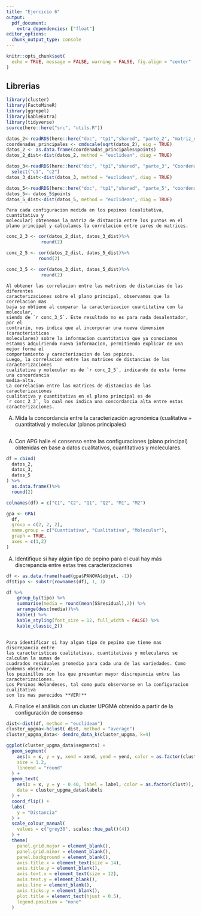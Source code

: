```yaml
---
title: "Ejercicio 6"
output: 
  pdf_document:
    extra_dependencies: ["float"]
editor_options: 
  chunk_output_type: console
---
```


```r
knitr::opts_chunk$set(
  echo = TRUE, message = FALSE, warning = FALSE, fig.align = "center"
)
```

## Librerias

```r
library(cluster)
library(FactoMineR)
library(ggrepel)
library(kableExtra)
library(tidyverse)
source(here::here("src", "utils.R"))
```

```r

datos_2<-readRDS(here::here("doc", "tp1","shared", "parte_2", "matriz_distancia.rds"))
coordenadas_principales <- cmdscale(sqrt(datos_2), eig = TRUE)
datos_2 <- as.data.frame(coordenadas_principales$points)
datos_2_dist<-dist(datos_2, method = "euclidean", diag = TRUE)

datos_3<-readRDS(here::here("doc", "tp1","shared", "parte_3", "Coordenadas_1y2_pp_Clusters.rds"))%>%
  select("c1", "c2")
datos_3_dist<-dist(datos_3, method = "euclidean", diag = TRUE)

datos_5<-readRDS(here::here("doc", "tp1","shared", "parte_5", "coordenadas_principales.rds"))
datos_5<- datos_5$points
datos_5_dist<-dist(datos_5, method = "euclidean", diag = TRUE)

```
    
    Para cada configuracion medida en los pepinos (cualitativa, cuantitativa y
    molecular) obtenemos la matriz de distancia entre los puntos en el
    plano principal y calculamos la correlacion entre pares de matrices.

```r
conc_2_3 <- cor(datos_2_dist, datos_3_dist)%>%
             round(2)

conc_2_5 <- cor(datos_2_dist, datos_5_dist)%>%
            round(2)

conc_3_5 <- cor(datos_3_dist, datos_5_dist)%>%
             round(2)

```


    Al obtener las correlacion entre las matrices de distancias de las diferentes
    caracterizaciones sobre el plano principal, observamos que la correlacion mas
    baja se obtiene al comparar la caracterizacion cuantitativa con la molecular,
    siendo de `r conc_3_5`. Este resultado no es para nada desalentador, por el
    contrario, nos indica que al incorporar una nueva dimension (caracteristicas
    moleculares) sobre la informacion cuantitativa que ya conociamos
    estamos adquiriendo nueva informacion, permitiendo explicar de una mejor forma el
    comportamiento y caracterizacion de los pepinos. 
    Luego, la correlacion entre las matrices de distancias de las caracterizaciones 
    cualitativa y molecular es de `r conc_2_5`, indicando de esta forma una concordancia
    media-alta.
    La correlacion entre las matrices de distancias de las caracterizaciones 
    cualitativa y cuantitativa en el plano principal es de
    `r conc_2_3`, lo cual nos indica una concordancia alta entre estas caracterizaciones.
   

A) Mida la concordancia entre la caracterización agronómica 
(cualitativa + cuantitativa) y molecular (planos principales)

```r

```

A) Con APG halle el consenso entre las configuraciones (plano principal) 
obtenidas en base a datos cualitativos, cuantitativos y moleculares.


```r
df = cbind(
  datos_2,
  datos_3,
  datos_5
) %>%
  as.data.frame()%>%
  round(2)

colnames(df) = c("C1", "C2", "Q1", "Q2", "M1", "M2")

gpa <- GPA(
  df, 
  group = c(2, 2, 2), 
  name.group = c("Cuantiativa", "Cualitativa", "Molecular"),
  graph = TRUE, 
  axes = c(1,2)
)
```

A) Identifique si hay algún tipo de pepino para el cual hay más discrepancia
entre estas tres caracterizaciones


```r
df <- as.data.frame(head(gpa$PANOVA$objet, -1))
df$tipo <- substr(rownames(df), 1, 1)

df %>% 
    group_by(tipo) %>%
    summarise(media = round(mean(SSresidual),2)) %>%
    arrange(desc(media))%>%
    kable() %>% 
    kable_styling(font_size = 12, full_width = FALSE) %>% 
    kable_classic_2() 
 
```

    Para identificar si hay algun tipo de pepino que tiene mas discrepancia entre
    las caracteristicas cualitativas, cuantitativas y moleculares se calculan la sumas de
    cuadrados residuales promedio para cada una de las variedades. Como podemos observar, 
    los pepinillos son los que presentan mayor discrepancia entre las caracterizaciones. 
    Los Peninos Holandeses, tal como pudo observarse en la configuracion cualitativa 
    son los mas parecidos **VER!**


A) Finalice el análisis con un cluster UPGMA obtenido a partir de la 
configuración de consenso

```r

dist<-dist(df, method = "euclidean")
cluster_upgma<-hclust( dist, method = "average")
cluster_upgma_data<- dendro_data_k(cluster_upgma, k=4)

ggplot(cluster_upgma_data$segments) + 
  geom_segment(
    aes(x = x, y = y, xend = xend, yend = yend, color = as.factor(clust)),
    size = 1.2,
    lineend = "round"
  ) + 
  geom_text(
    aes(x = x, y = y - 0.40, label = label, color = as.factor(clust)), 
    data = cluster_upgma_data$labels
  ) + 
  coord_flip() + 
  labs(
    y = "Distancia"
  ) + 
  scale_colour_manual(
    values = c("grey30", scales::hue_pal()(4))
  ) + 
  theme(
    panel.grid.major = element_blank(), 
    panel.grid.minor = element_blank(), 
    panel.background = element_blank(),
    axis.title.x = element_text(size = 14), 
    axis.title.y = element_blank(), 
    axis.text.x = element_text(size = 12),
    axis.text.y = element_blank(), 
    axis.line = element_blank(), 
    axis.ticks.y = element_blank(),
    plot.title = element_text(hjust = 0.5),
    legend.position = "none"
  )
```

